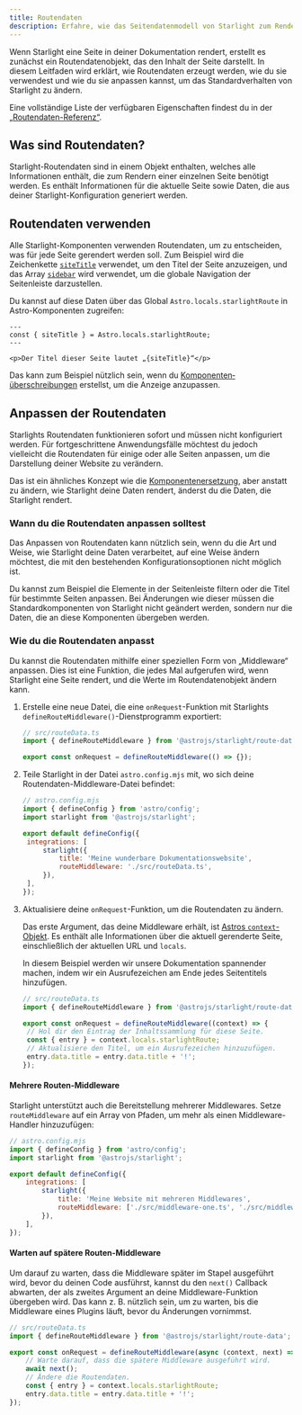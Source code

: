 ```yaml
---
title: Routendaten
description: Erfahre, wie das Seitendatenmodell von Starlight zum Rendern deiner Seiten verwendet wird und wie du es anpassen kannst.
---
```



Wenn Starlight eine Seite in deiner Dokumentation rendert, erstellt es zunächst ein Routendatenobjekt, das den Inhalt der Seite darstellt.
In diesem Leitfaden wird erklärt, wie Routendaten erzeugt werden, wie du sie verwendest und wie du sie anpassen kannst, um das Standardverhalten von Starlight zu ändern.

Eine vollständige Liste der verfügbaren Eigenschaften findest du in der [„Routendaten-Referenz“](/de/reference/route-data/).

## Was sind Routendaten?

Starlight-Routendaten sind in einem Objekt enthalten, welches alle Informationen enthält, die zum Rendern einer einzelnen Seite benötigt werden.
Es enthält Informationen für die aktuelle Seite sowie Daten, die aus deiner Starlight-Konfiguration generiert werden.

## Routendaten verwenden

Alle Starlight-Komponenten verwenden Routendaten, um zu entscheiden, was für jede Seite gerendert werden soll.
Zum Beispiel wird die Zeichenkette [`siteTitle`](/de/reference/route-data/#sitetitle) verwendet, um den Titel der Seite anzuzeigen, und das Array [`sidebar`](/de/reference/route-data/#sidebar) wird verwendet, um die globale Navigation der Seitenleiste darzustellen.

Du kannst auf diese Daten über das Global `Astro.locals.starlightRoute` in Astro-Komponenten zugreifen:

```astro title="example.astro" {2}
---
const { siteTitle } = Astro.locals.starlightRoute;
---

<p>Der Titel dieser Seite lautet „{siteTitle}“</p>
```

Das kann zum Beispiel nützlich sein, wenn du [Komponenten&shy;überschreibungen](/de/guides/overriding-components/) erstellst, um die Anzeige anzupassen.

## Anpassen der Routendaten

Starlights Routendaten funktionieren sofort und müssen nicht konfiguriert werden.
Für fortgeschrittene Anwendungsfälle möchtest du jedoch vielleicht die Routendaten für einige oder alle Seiten anpassen, um die Darstellung deiner Website zu verändern.

Das ist ein ähnliches Konzept wie die [Komponenten&shy;ersetzung](/de/guides/overriding-components/), aber anstatt zu ändern, wie Starlight deine Daten rendert, änderst du die Daten, die Starlight rendert.

### Wann du die Routendaten anpassen solltest

Das Anpassen von Routendaten kann nützlich sein, wenn du die Art und Weise, wie Starlight deine Daten verarbeitet, auf eine Weise ändern möchtest, die mit den bestehenden Konfigurations&shy;optionen nicht möglich ist.

Du kannst zum Beispiel die Elemente in der Seitenleiste filtern oder die Titel für bestimmte Seiten anpassen.
Bei Änderungen wie dieser müssen die Standardkomponenten von Starlight nicht geändert werden, sondern nur die Daten, die an diese Komponenten übergeben werden.

### Wie du die Routendaten anpasst

Du kannst die Routendaten mithilfe einer speziellen Form von „Middleware“ anpassen.
Dies ist eine Funktion, die jedes Mal aufgerufen wird, wenn Starlight eine Seite rendert, und die Werte im Routendatenobjekt ändern kann.

<Steps>

1. Erstelle eine neue Datei, die eine `onRequest`-Funktion mit Starlights `defineRouteMiddleware()`-Dienstprogramm exportiert:

   ```ts
   // src/routeData.ts
   import { defineRouteMiddleware } from '@astrojs/starlight/route-data';

   export const onRequest = defineRouteMiddleware(() => {});
   ```

2. Teile Starlight in der Datei `astro.config.mjs` mit, wo sich deine Routendaten-Middleware-Datei befindet:

   ```js ins={9}
   // astro.config.mjs
   import { defineConfig } from 'astro/config';
   import starlight from '@astrojs/starlight';

   export default defineConfig({
   	integrations: [
   		starlight({
   			title: 'Meine wunderbare Dokumentationswebsite',
   			routeMiddleware: './src/routeData.ts',
   		}),
   	],
   });
   ```

3. Aktualisiere deine `onRequest`-Funktion, um die Routendaten zu ändern.

   Das erste Argument, das deine Middleware erhält, ist [Astros `context`-Objekt](https://docs.astro.build/de/reference/api-reference/).
   Es enthält alle Informationen über die aktuell gerenderte Seite, einschließlich der aktuellen URL und `locals`.

   In diesem Beispiel werden wir unsere Dokumentation spannender machen, indem wir ein Ausrufezeichen am Ende jedes Seitentitels hinzufügen.

   ```ts
   // src/routeData.ts
   import { defineRouteMiddleware } from '@astrojs/starlight/route-data';

   export const onRequest = defineRouteMiddleware((context) => {
   	// Hol dir den Eintrag der Inhaltssammlung für diese Seite.
   	const { entry } = context.locals.starlightRoute;
   	// Aktualisiere den Titel, um ein Ausrufezeichen hinzuzufügen.
   	entry.data.title = entry.data.title + '!';
   });
   ```

</Steps>

#### Mehrere Routen-Middleware

Starlight unterstützt auch die Bereitstellung mehrerer Middlewares.
Setze `routeMiddleware` auf ein Array von Pfaden, um mehr als einen Middleware-Handler hinzuzufügen:

```js {9}
// astro.config.mjs
import { defineConfig } from 'astro/config';
import starlight from '@astrojs/starlight';

export default defineConfig({
	integrations: [
		starlight({
			title: 'Meine Website mit mehreren Middlewares',
			routeMiddleware: ['./src/middleware-one.ts', './src/middleware-two.ts'],
		}),
	],
});
```

#### Warten auf spätere Routen-Middleware

Um darauf zu warten, dass die Middleware später im Stapel ausgeführt wird, bevor du deinen Code ausführst, kannst du den `next()` Callback abwarten, der als zweites Argument an deine Middleware-Funktion übergeben wird.
Das kann z.&nbsp;B. nützlich sein, um zu warten, bis die Middleware eines Plugins läuft, bevor du Änderungen vornimmst.

```ts "next" "await next();"
// src/routeData.ts
import { defineRouteMiddleware } from '@astrojs/starlight/route-data';

export const onRequest = defineRouteMiddleware(async (context, next) => {
	// Warte darauf, dass die spätere Middleware ausgeführt wird.
	await next();
	// Ändere die Routendaten.
	const { entry } = context.locals.starlightRoute;
	entry.data.title = entry.data.title + '!';
});
```

